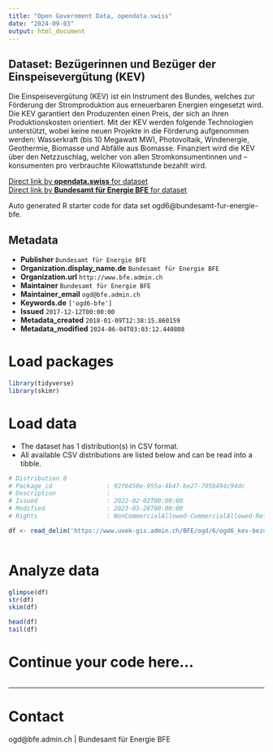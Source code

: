 ```yaml
---
title: "Open Government Data, opendata.swiss"
date: "2024-09-03"
output: html_document
---
```


## Dataset: Bezügerinnen und Bezüger der Einspeisevergütung (KEV)

Die Einspeisevergütung (KEV) ist ein Instrument des Bundes, welches zur Förderung der Stromproduktion aus erneuerbaren Energien eingesetzt wird. Die KEV garantiert den Produzenten einen Preis, der sich an ihren Produktionskosten orientiert. Mit der KEV werden folgende Technologien unterstützt, wobei keine neuen Projekte in die Förderung aufgenommen werden: Wasserkraft (bis 10 Megawatt MW), Photovoltaik, Windenergie, Geothermie, Biomasse und Abfälle aus Biomasse. Finanziert wird die KEV über den Netzzuschlag, welcher von allen Stromkonsumentinnen und –konsumenten pro verbrauchte Kilowattstunde bezahlt wird.

[Direct link by **opendata.swiss** for dataset](https://opendata.swiss/de/dataset/bezugerinnen-und-bezuger-der-einspeisevergutung-kev)<br>
[Direct link by **Bundesamt für Energie BFE** for dataset](https://www.bfe.admin.ch/bfe/de/home/foerderung/erneuerbare-energien/einspeiseverguetung.html/)

Auto generated R starter code for data set ogd6@bundesamt-fur-energie-bfe.

## Metadata

- **Publisher** `Bundesamt für Energie BFE`
- **Organization.display_name.de** `Bundesamt für Energie BFE`
- **Organization.url** `http://www.bfe.admin.ch`
- **Maintainer** `Bundesamt für Energie BFE`
- **Maintainer_email** `ogd@bfe.admin.ch`
- **Keywords.de** `['ogd6-bfe']`
- **Issued** `2017-12-12T00:00:00`
- **Metadata_created** `2018-01-09T12:38:15.860159`
- **Metadata_modified** `2024-06-04T03:03:12.440808`


# Load packages

```r

library(tidyverse)
library(skimr)

```

# Load data

-   The dataset has 1 distribution(s) in CSV format.
-   All available CSV distributions are listed below and can be read into a tibble.

```r

# Distribution 0
# Package_id               : 92f6450e-955a-4b47-be27-705b494c94dc
# Description              : 
# Issued                   : 2022-02-02T00:00:00
# Modified                 : 2023-03-28T00:00:00
# Rights                   : NonCommercialAllowed-CommercialAllowed-ReferenceRequired

df <- read_delim('https://www.uvek-gis.admin.ch/BFE/ogd/6/ogd6_kev-bezueger.csv')



```

# Analyze data

```r

glimpse(df)
str(df)
skim(df)

head(df)
tail(df)

```

# Continue your code here...

```r

```

------------------------------------------------------------------------

# Contact

ogd@bfe.admin.ch | Bundesamt für Energie BFE
